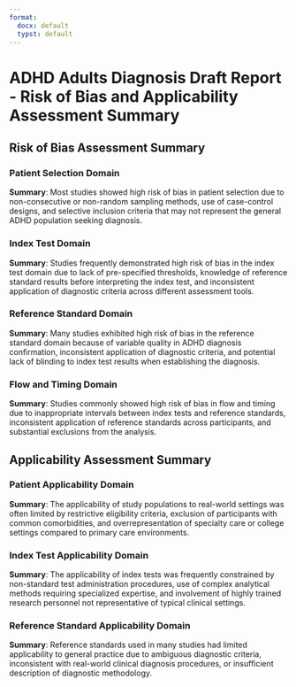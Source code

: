 ```yaml
---
format:
  docx: default
  typst: default
---
```


# ADHD Adults Diagnosis Draft Report - Risk of Bias and Applicability Assessment Summary

## Risk of Bias Assessment Summary

### Patient Selection Domain
**Summary**: Most studies showed high risk of bias in patient selection due to non-consecutive or non-random sampling methods, use of case-control designs, and selective inclusion criteria that may not represent the general ADHD population seeking diagnosis.

### Index Test Domain
**Summary**: Studies frequently demonstrated high risk of bias in the index test domain due to lack of pre-specified thresholds, knowledge of reference standard results before interpreting the index test, and inconsistent application of diagnostic criteria across different assessment tools.

### Reference Standard Domain
**Summary**: Many studies exhibited high risk of bias in the reference standard domain because of variable quality in ADHD diagnosis confirmation, inconsistent application of diagnostic criteria, and potential lack of blinding to index test results when establishing the diagnosis.

### Flow and Timing Domain
**Summary**: Studies commonly showed high risk of bias in flow and timing due to inappropriate intervals between index tests and reference standards, inconsistent application of reference standards across participants, and substantial exclusions from the analysis.

## Applicability Assessment Summary

### Patient Applicability Domain
**Summary**: The applicability of study populations to real-world settings was often limited by restrictive eligibility criteria, exclusion of participants with common comorbidities, and overrepresentation of specialty care or college settings compared to primary care environments.

### Index Test Applicability Domain
**Summary**: The applicability of index tests was frequently constrained by non-standard test administration procedures, use of complex analytical methods requiring specialized expertise, and involvement of highly trained research personnel not representative of typical clinical settings.

### Reference Standard Applicability Domain
**Summary**: Reference standards used in many studies had limited applicability to general practice due to ambiguous diagnostic criteria, inconsistent with real-world clinical diagnosis procedures, or insufficient description of diagnostic methodology.
